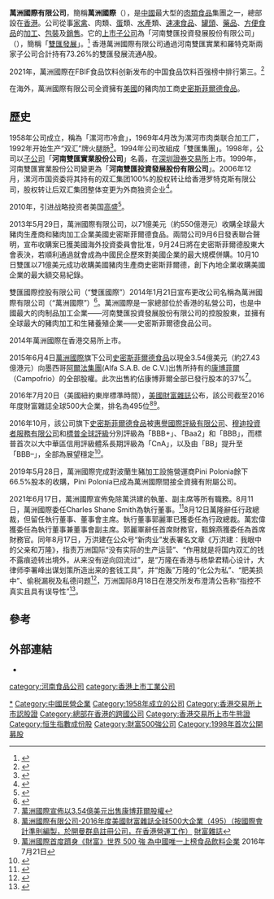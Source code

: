 {{Infobox_Company
| company_name = 香港萬洲國際有限公司
| company_logo = WHGroup.png
| company_type = [[上市公司|上市公司]]
| foundation = 1958年
| location = [[香港|香港]]九龍柯士甸道西一號環球貿易廣場7602室
| industry = [[食品|食品]]
| key_people = [[董事長|董事長]]兼[[總經理|總經理]]：[[万隆_(企业家)|萬隆]]
| sales = 
| profit = 
| asset = 
| market_value = 
| num_employees = 101,000(2019年)
| revenue = 241億[[美元|美元]](2019年)
| products = [[肉類|肉類]][[食品|食品]]
| parent = 
| subsid = [[河南雙匯投資發展股份有限公司|河南雙匯投資發展股份有限公司]]<BR>[[史密斯菲爾德食品|史密斯菲爾德食品]]
| homepage = [http://www.wh-group.com/ WH-Group.com]
}}

'''萬洲國際有限公司'''，簡稱'''萬洲國際'''（{{hkex|0288}}），是[[中國|中國]]最大型的[[肉類|肉類]][[食品|食品]]集團之一，總部設在[[香港|香港]]。公司從事[[家禽|家禽]]、肉類、[[蛋|蛋]]類、[[水產|水產]]類、[[速凍食品|速凍食品]]、[[罐頭|罐頭]]、[[藥品|藥品]]、[[方便食品|方便食品]]的[[加工|加工]]、[[包裝|包裝]]及[[銷售|銷售]]。它的[[上市公司|上市]][[子公司|子公司]]為「河南雙匯投資發展股份有限公司」（{{szse2|000895}}），簡稱「[[雙匯發展|雙匯發展]]」。<ref>{{Cite web |url=http://money.finance.sina.com.cn/corp/go.php/vCI_CorpInfo/stockid/000895.phtml |title=河南双汇投资发展股份有限公司 |access-date=2014-08-07 |archive-date=2020-11-29 |archive-url=https://web.archive.org/web/20201129232138/http://money.finance.sina.com.cn/corp/go.php/vCI_CorpInfo/stockid/000895.phtml |dead-url=no }}</ref>
香港萬洲國際有限公司通過河南雙匯實業和羅特克斯兩家子公司合計持有73.26%的雙匯發展流通A股。

2021年，萬洲國際在FBIF食品饮料创新发布的中国食品饮料百强榜中排行第三。<ref>{{Cite web| author1=Tutu YANG| author2=Nana GAO| date=2021-09-01|title=2021中国食品饮料百强榜|url=https://www.foodtalks.cn/news/foodnews/top_100/6831|access-date=2022-02-28|website=FoodTalks }}</ref>

在海外，萬洲國際有限公司全資擁有[[美國|美國]]的豬肉加工商[[史密斯菲爾德食品|史密斯菲爾德食品]]。

==歷史==
1958年公司成立，稱為「漯河市冷倉」，1969年4月改为漯河市肉类联合加工厂，1992年开始生产“双汇”牌火腿肠<ref>{{cite journal|author=万隆; 赵寅章; 李红昌|title=依靠新产品 开创新局面|journal=肉类工业|year=1992|issue=10|publisher=全国肉类工业科技情报中心站|issn=1008-5467|pages=17-18}}</ref>。1994年公司改組成「雙匯集團」。1998年，公司以[[子公司|子公司]]「'''河南雙匯實業股份公司'''」名義，在[[深圳證券交易所|深圳證券交易所]]上市。1999年，河南雙匯實業股份公司變更為「'''河南雙匯投資發展股份有限公司'''」。2006年12月，漯河市国资委将其持有的双汇集团100%的股权转让给香港罗特克斯有限公司，股权转让后双汇集团整体变更为外商独资企业<ref>{{cite news|url=http://finance.sina.com.cn/stock/t/20061209/04411089730.shtml|title=河南双汇投资发展股份有限公司董事会关于控股股东国有产权转让暨第二大股东转让持有本公司股权获得商务部批复的提示性公告|publisher=证券时报|date=2006-12-09|accessdate=2020-05-30|archive-date=2021-08-11|archive-url=https://web.archive.org/web/20210811105940/https://sax.sina.com.cn/newimpress?rotate_count=75&TIMESTAMP=ks7drqxs&referral=http%3A%2F%2Ffinance.sina.com.cn%2Fstock%2Ft%2F20061209%2F04411089730.shtml&adunitid=PDPS000000028572&am=%7Bds%3A1600x1000%2Cfv%3A0%2Cov%3ALinux%20x86_64%7D&callback=_sinaads_cbs_ynibx8|dead-url=no}}</ref>。

2010年，引进战略投资者美国[[高盛|高盛]]<ref>{{Cite web |url=http://www.shuanghui.net/www/about/index_45.html |title=双汇集团简介 |access-date=2014-08-07 |archive-date=2019-04-10 |archive-url=https://web.archive.org/web/20190410155439/http://www.shuanghui.net/www/about/index_45.html |dead-url=no }}</ref>。

2013年5月29日，萬洲國際有限公司，以71億美元（約550億港元）收購全球最大豬肉生產商和豬肉加工企業美國史密斯菲爾德食品。兩間公司9月6日發表聯合聲明，宣布收購案已獲美國海外投資委員會批准，9月24日將在史密斯菲爾德股東大會表決，若順利通過就會成為中國民企歷來對美國企業的最大規模併購。10月10日雙匯以71億美元成功收購美國豬肉生產商史密斯菲爾德，創下內地企業收購美國企業的最大額交易紀錄。

雙匯國際控股有限公司（“雙匯國際”）2014年1月21日宣布更改公司名稱為萬洲國際有限公司（“萬洲國際”）<ref>{{cite news|url=http://newpaper.dahe.cn/hnrb/html/2014-01/24/content_1022676.htm?div=-1|title=“名正言顺”加快国际化布局 双汇国际更名为“万洲国际”|work=[[河南日報|河南日報]]|date=2014-01-24|accessdate=2020-05-30|archive-date=2021-08-11|archive-url=https://web.archive.org/web/20210811105933/http://newpaper.dahe.cn/hnrb/html/2014-01/24/content_1022676.htm?div=-1|dead-url=no}}</ref>。萬洲國際是一家總部位於香港的私營公司，也是中國最大的肉制品加工企業——河南雙匯投資發展股份有限公司的控股股東，並擁有全球最大的豬肉加工和生豬養殖企業——史密斯菲爾德食品公司。

2014年萬洲國際在香港交易所上市。

2015年6月4日[[萬洲國際|萬洲國際]]旗下公司[[史密斯菲爾德食品|史密斯菲爾德食品]]以現金3.54億美元（約27.43億港元）向墨西哥[[阿爾法集團|阿爾法集團]](Alfa S.A.B. de C.V.)出售所持有的[[康博菲爾|康博菲爾]]（Campofrio）的全部股權。此次出售約佔康博菲爾全部已發行股本的37%<ref>[http://file.irasia.com/listco/hk/whgroup/press/cp150604.pdf 萬洲國際宣佈以3.54億美元出售康博菲爾股權]{{Dead link|date=2019年11月 |bot=InternetArchiveBot |fix-attempted=yes }}</ref>。

2016年7月20日（美國紐約東岸標準時間），[[美國|美國]][[財富雜誌|財富雜誌]]公布，該公司截至2016年度財富雜誌全球500大企業，排名為495位<ref>[http://beta.fortune.com/global500/wh-group-495 萬洲國際有限公司-2016年度美國財富雜誌全球500大企業（495）（按國際會計準則編製，於開曼群島註冊公司，在香港營運工作）] {{Wayback|url=http://beta.fortune.com/global500/wh-group-495 |date=20170313202637 }}[[財富雜誌|財富雜誌]]</ref><ref>[http://file.irasia.com/listco/hk/whgroup/press/cp160721.pdf 萬洲國際首度躋身《財富》世界 500 強 為中國唯一上榜食品飲料企業] {{Wayback|url=http://file.irasia.com/listco/hk/whgroup/press/cp160721.pdf |date=20160823014111 }} 2016年7月21日</ref>。

2016年10月，該公司旗下[[史密斯菲爾德食品|史密斯菲爾德食品]]被[[惠譽國際評級有限公司|惠譽國際評級有限公司]]、[[穆迪投資者服務有限公司|穆迪投資者服務有限公司]]和[[標普全球評級|標普全球評級]]分別評級為「BBB+」、「Baa2」和「BBB」，而標普首次以大中華區信用評級體系長期評級為「CnA」，以及由「BB」提升至「BBB–」，全部為展望穩定<REF>
{{Cite web |url=http://www.hkexnews.hk/listedco/listconews/sehk/2016/1012/LTN20161012032_C.pdf |title=自願公告 本公司首次獲授評級 及 史密斯菲爾德評級提升 |access-date=2016-10-12 |archive-date=2017-03-05 |archive-url=https://web.archive.org/web/20170305062718/http://www.hkexnews.hk/listedco/listconews/sehk/2016/1012/LTN20161012032_C.pdf |dead-url=no }}
</REF>。

2019年5月28日，萬洲國際完成對波蘭生豬加工設施營運商Pini Polonia餘下66.5%股本的收購，Pini Polonia已成為萬洲國際間接全資擁有附屬公司。

2021年6月17日，萬洲國際宣佈免除萬洪建的執董、副主席等所有職務。8月11日，萬洲國際委任Charles Shane Smith為執行董事。<ref>{{cite news |title=萬洲國際委子公司史密斯菲爾德CEO出任執董 |url=https://www.hk01.com/%E8%B2%A1%E7%B6%93%E5%BF%AB%E8%A8%8A/662380/%E8%90%AC%E6%B4%B2%E5%9C%8B%E9%9A%9B%E5%A7%94%E5%AD%90%E5%85%AC%E5%8F%B8%E5%8F%B2%E5%AF%86%E6%96%AF%E8%8F%B2%E7%88%BE%E5%BE%B7ceo%E5%87%BA%E4%BB%BB%E5%9F%B7%E8%91%A3 |work=[[香港01|香港01]] |date=2021-08-11 |accessdate=2021-08-11 |archive-date=2021-08-11 |archive-url=https://web.archive.org/web/20210811105935/https://www.hk01.com/%E8%B2%A1%E7%B6%93%E5%BF%AB%E8%A8%8A/662380/%E8%90%AC%E6%B4%B2%E5%9C%8B%E9%9A%9B%E5%A7%94%E5%AD%90%E5%85%AC%E5%8F%B8%E5%8F%B2%E5%AF%86%E6%96%AF%E8%8F%B2%E7%88%BE%E5%BE%B7ceo%E5%87%BA%E4%BB%BB%E5%9F%B7%E8%91%A3 |dead-url=no }}</ref>8月12日萬隆辭任行政總裁，但留任執行董事、董事會主席。執行董事郭麗軍已獲委任為行政總裁。萬宏偉獲委任為執行董事兼董事會副主席。郭麗軍辭任首席財務官，甄錦燕獲委任為首席財務官。同年8月17日，万洪建在公众号“新肉业”发表署名文章《万洪建：我眼中的父亲和万隆》，指责万洲国际“没有实际的生产运营”、“作用就是将国内双汇的钱不露痕迹转出境外，从来没有逆向回流过”，是“万隆在香港与杨挚君精心设计，大律师李署峰出谋划策所造出来的套钱工具”，并“炮轰”万隆的“化公为私”、“肥美损中”、偷税漏税及私德问题<ref>{{cite news|url=http://finance.sina.com.cn/stock/relnews/cn/2021-08-18/doc-ikqciyzm2216269.shtml|title=双汇发展、万洲国际双双闪崩！万洪建实名举报父亲万隆 宫斗大戏开演“第二季”?|publisher=财经网|date=2021-08-18|accessdate=2021-08-20|archive-date=2021-08-19|archive-url=https://web.archive.org/web/20210819164701/http://finance.sina.com.cn/stock/relnews/cn/2021-08-18/doc-ikqciyzm2216269.shtml|dead-url=no}}</ref>，万洲国际8月18日在港交所发布澄清公告称“指控不真实且具有误导性”<ref>{{cite news|url=http://finance.ce.cn/stock/gsgdbd/202108/18/t20210818_36821218.shtml?ivk_sa=1023197a|title=万洪建称万洲国际的作用是把双汇的钱转出境外 万隆正在香港开会|publisher=经济观察网|date=2021-08-18|accessdate=2021-08-20|archive-date=2021-08-19|archive-url=https://web.archive.org/web/20210819182740/http://finance.ce.cn/stock/gsgdbd/202108/18/t20210818_36821218.shtml?ivk_sa=1023197a|dead-url=no}}</ref>。

== 參考 ==
{{reflist}}

== 外部連結 ==
*{{official website}}

{{Hang Seng Index Constituent Stocks}}
[[Category:萬洲國際|*]]
[[Category:中國民營企業|Category:中國民營企業]]
[[category:河南食品公司|category:河南食品公司]]
[[Category:1958年成立的公司|Category:1958年成立的公司]]
[[category:香港上市工業公司|category:香港上市工業公司]]
[[Category:香港交易所上市認股證|Category:香港交易所上市認股證]]
[[Category:總部在香港的跨國公司|Category:總部在香港的跨國公司]]
[[Category:香港交易所上市牛熊證|Category:香港交易所上市牛熊證]]
[[Category:恒生指數成份股|Category:恒生指數成份股]]
[[Category:財富500強公司|Category:財富500強公司]]
[[Category:1998年首次公開募股|Category:1998年首次公開募股]]